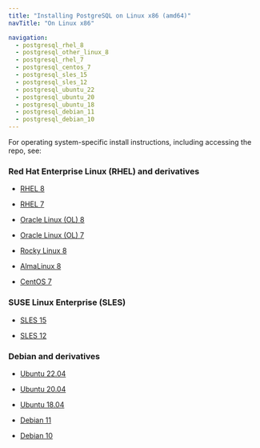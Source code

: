 ```yaml
---
title: "Installing PostgreSQL on Linux x86 (amd64)"
navTitle: "On Linux x86"

navigation:
  - postgresql_rhel_8
  - postgresql_other_linux_8
  - postgresql_rhel_7
  - postgresql_centos_7
  - postgresql_sles_15
  - postgresql_sles_12
  - postgresql_ubuntu_22
  - postgresql_ubuntu_20
  - postgresql_ubuntu_18
  - postgresql_debian_11
  - postgresql_debian_10
---
```


For operating system-specific install instructions, including accessing the repo, see:

### Red Hat Enterprise Linux (RHEL) and derivatives

- [RHEL 8](postgresql_rhel_8)

- [RHEL 7](postgresql_rhel_7)

- [Oracle Linux (OL) 8](postgresql_rhel_8)

- [Oracle Linux (OL) 7](postgresql_rhel_7)

- [Rocky Linux 8](postgresql_other_linux_8)

- [AlmaLinux 8](postgresql_other_linux_8)

- [CentOS 7](postgresql_centos_7)

### SUSE Linux Enterprise (SLES)

- [SLES 15](postgresql_sles_15)

- [SLES 12](postgresql_sles_12)

### Debian and derivatives

- [Ubuntu 22.04](postgresql_ubuntu_22)

- [Ubuntu 20.04](postgresql_ubuntu_20)

- [Ubuntu 18.04](postgresql_ubuntu_18)

- [Debian 11](postgresql_debian_11)

- [Debian 10](postgresql_debian_10)
